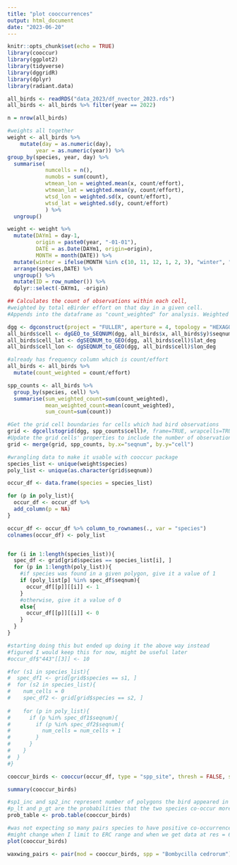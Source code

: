 ```yaml
---
title: "plot cooccurrences"
output: html_document
date: "2023-06-20"
---
```


```r
knitr::opts_chunk$set(echo = TRUE)
library(cooccur)
library(ggplot2)
library(tidyverse)
library(dggridR)
library(dplyr)
library(radiant.data)
```


```r
all_birds <- readRDS("data_2023/df_nvector_2023.rds")
all_birds <- all_birds %>% filter(year == 2022)
```


```r
n = nrow(all_birds)

#weights all together
weight <- all_birds %>%
    mutate(day = as.numeric(day),
         year = as.numeric(year)) %>%
group_by(species, year, day) %>%
  summarise(
            numcells = n(), 
            numobs = sum(count),
            wtmean_lon = weighted.mean(x, count/effort), 
            wtmean_lat = weighted.mean(y, count/effort), 
            wtsd_lon = weighted.sd(x, count/effort),
            wtsd_lat = weighted.sd(y, count/effort) 
            ) %>%
  ungroup()

weight <- weight %>%
  mutate(DAYm1 = day-1,
         origin = paste0(year, "-01-01"),
         DATE = as.Date(DAYm1, origin=origin), 
         MONTH = month(DATE)) %>%
  mutate(winter = ifelse(MONTH %in% c(10, 11, 12, 1, 2, 3), "winter", "non-winter")) %>%
  arrange(species,DATE) %>%
  ungroup() %>%
  mutate(ID = row_number()) %>%
  dplyr::select(-DAYm1, -origin)

## Calculates the count of observations within each cell, 
#weighted by total eBirder effort on that day in a given cell. 
#Appends into the dataframe as "count_weighted" for analysis. Weighted as the total number of observations of the #target species in a cell divided by the total number of eBirder records in a cell.

dgg <- dgconstruct(project = "FULLER", aperture = 4, topology = "HEXAGON", res = 5)
all_birds$cell <- dgGEO_to_SEQNUM(dgg, all_birds$x, all_birds$y)$seqnum
all_birds$cell_lat <- dgSEQNUM_to_GEO(dgg, all_birds$cell)$lat_deg 
all_birds$cell_lon <- dgSEQNUM_to_GEO(dgg, all_birds$cell)$lon_deg 

#already has frequency column which is count/effort
all_birds <- all_birds %>%
  mutate(count_weighted = count/effort)

spp_counts <- all_birds %>%
  group_by(species, cell) %>% 
  summarise(sum_weighted_count=sum(count_weighted),
            mean_weighted_count=mean(count_weighted),
            sum_count=sum(count))

#Get the grid cell boundaries for cells which had bird observations
grid <- dgcellstogrid(dgg, spp_counts$cell)#, frame=TRUE, wrapcells=TRUE)
#Update the grid cells' properties to include the number of observations in each cell
grid <- merge(grid, spp_counts, by.x="seqnum", by.y="cell")
```


```r
#wrangling data to make it usable with cooccur package
species_list <- unique(weight$species)
poly_list <- unique(as.character(grid$seqnum))

occur_df <- data.frame(species = species_list)

for (p in poly_list){
  occur_df <- occur_df %>%
  add_column(p = NA)
}

occur_df <- occur_df %>% column_to_rownames(., var = "species")
colnames(occur_df) <- poly_list


for (i in 1:length(species_list)){
  spec_df <- grid[grid$species == species_list[i], ]
  for (p in 1:length(poly_list)){
    #if species was found in a given polygon, give it a value of 1
    if (poly_list[p] %in% spec_df$seqnum){
      occur_df[[p]][[i]] <- 1
    }
    #otherwise, give it a value of 0
    else{
      occur_df[[p]][[i]] <- 0
    }
  }
}

#starting doing this but ended up doing it the above way instead
#figured I would keep this for now, might be useful later
#occur_df$"443"[[3]] <- 10

#for (s1 in species_list){
#  spec_df1 <- grid[grid$species == s1, ]
#  for (s2 in species_list){
#    num_cells = 0
#    spec_df2 <- grid[grid$species == s2, ]
    
#    for (p in poly_list){
#      if (p %in% spec_df1$seqnum){
#        if (p %in% spec_df2$seqnum){
#          num_cells = num_cells + 1
#        }
#      }
#    }
#  }
#}
```


```r
cooccur_birds <- cooccur(occur_df, type = "spp_site", thresh = FALSE, spp_names = TRUE)

summary(cooccur_birds)
```



```r
#sp1_inc and sp2_inc represent number of polygons the bird appeared in 
#p_lt and p_gt are the probabilities that the two species co-occur more or less frequently than expected.
prob_table <- prob.table(cooccur_birds)
```


```r
#was not expecting so many pairs species to have positive co-occurrence 
#might change when I limit to ERC range and when we get data at res = 6
plot(cooccur_birds)
```


```r
waxwing_pairs <- pair(mod = cooccur_birds, spp = "Bombycilla cedrorum")
```



